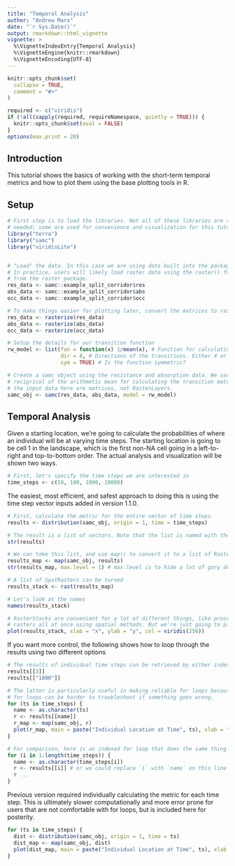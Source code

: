 ```yaml
---
title: "Temporal Analysis"
author: "Andrew Marx"
date: "`r Sys.Date()`"
output: rmarkdown::html_vignette
vignette: >
  %\VignetteIndexEntry{Temporal Analysis}
  %\VignetteEngine{knitr::rmarkdown}
  %\VignetteEncoding{UTF-8}
---
```


```r
knitr::opts_chunk$set(
  collapse = TRUE,
  comment = "#>"
)

required <- c("viridis")
if (!all(sapply(required, requireNamespace, quietly = TRUE))) {
  knitr::opts_chunk$set(eval = FALSE)
}
options(max.print = 20)
```

## Introduction

This tutorial shows the basics of working with the short-term temporal metrics and how to plot them using the base plotting tools in R.


## Setup

```r
# First step is to load the libraries. Not all of these libraries are stricly
# needed; some are used for convenience and visualization for this tutorial.
library("terra")
library("samc")
library("viridisLite")


# "Load" the data. In this case we are using data built into the package.
# In practice, users will likely load raster data using the raster() function
# from the raster package.
res_data <- samc::example_split_corridor$res
abs_data <- samc::example_split_corridor$abs
occ_data <- samc::example_split_corridor$occ

# To make things easier for plotting later, convert the matrices to rasters
res_data <- rasterize(res_data)
abs_data <- rasterize(abs_data)
occ_data <- rasterize(occ_data)

# Setup the details for our transition function
rw_model <- list(fun = function(x) 1/mean(x), # Function for calculating transition probabilities
                 dir = 8, # Directions of the transitions. Either 4 or 8.
                 sym = TRUE) # Is the function symmetric?

# Create a samc object using the resistance and absorption data. We use the 
# recipricol of the arithmetic mean for calculating the transition matrix. Note,
# the input data here are matrices, not RasterLayers.
samc_obj <- samc(res_data, abs_data, model = rw_model)

```


## Temporal Analysis

Given a starting location, we're going to calculate the probabilities of where an individual will be at varying time steps. The starting location is going to be cell 1 in the landscape, which is the first non-NA cell going in a left-to-right and top-to-bottom order. The actual analysis and visualization will be shown two ways.

```r
# First, let's specify the time steps we are interested in
time_steps <- c(10, 100, 1000, 10000)
```

The easiest, most efficient, and safest approach to doing this is using the time step vector inputs added in version 1.1.0.
```r
# First, calculate the metric for the entire vector of time steps
results <- distribution(samc_obj, origin = 1, time = time_steps)

# The result is a list of vectors. Note that the list is named with the time steps
str(results)

# We can take this list, and use map() to convert it to a list of RasterLayers.
results_map <- map(samc_obj, results)
str(results_map, max.level = 1) # max.level is to hide a lot of gory details

# A list of SpatRasters can be turned
results_stack <- rast(results_map)

# Let's look at the names
names(results_stack)

# RasterStacks are convenient for a lot of different things, like processing the
# rasters all at once using spatial methods. But we're just going to plot them
plot(results_stack, xlab = "x", ylab = "y", col = viridis(256))
```

If you want more control, the following shows how to loop through the results using two different options

```r
# The results of individual time steps can be retrieved by either index or by name 
results[[3]]
results[["1000"]]

# The latter is particularly useful in making reliable for loops because indexed
# for loops can be harder to troubleshoot if something goes wrong. 
for (ts in time_steps) {
  name <- as.character(ts)
  r <- results[[name]]
  r_map <- map(samc_obj, r)
  plot(r_map, main = paste("Individual Location at Time", ts), xlab = "x", ylab = "y", col = viridis(256))
}

# For comparison, here is an indexed for loop that does the same thing
for (i in 1:length(time_steps)) {
  name <- as.character(time_steps[i])
  r <- results[[i]] # or we could replace `i` with `name` on this line
  # ...
}
```

Previous version required individually calculating the metric for each time step. This is ultimately slower computationally and more error prone for users that are not comfortable with for loops, but is included here for posterity.


```r
for (ts in time_steps) {
  dist <- distribution(samc_obj, origin = 1, time = ts)
  dist_map <- map(samc_obj, dist)
  plot(dist_map, main = paste("Individual Location at Time", ts), xlab = "x", ylab = "y", col = viridis(256))
}
```

